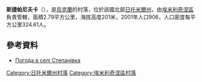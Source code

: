 {{coord|50|52|1|N|27|57|30|E|scale:30000|display=title}}

'''斯捷帕尼夫卡'''（{{lang-uk|Степанівка}}），是[[烏克蘭|烏克蘭]]的村落，位於該國北部[[日托米爾州|日托米爾州]]，由[[埃米利奇涅區|埃米利奇涅區]]負責管轄，面積2.79平方公里，海拔高度201米，2001年人口906，人口密度每平方公里324.61人。

==參考資料==
* [http://weather.in.ua/ua/zhitomirskaja/25148 Погода в селі Степанівка] {{Wayback|url=http://weather.in.ua/ua/zhitomirskaja/25148 |date=20200805225828 }}

{{DEFAULTSORT:Степанівка}}
[[Category:日托米爾州村落|Category:日托米爾州村落]]
[[Category:埃米利奇涅區村落|Category:埃米利奇涅區村落]]


{{Zhytomyr-geo-stub}}